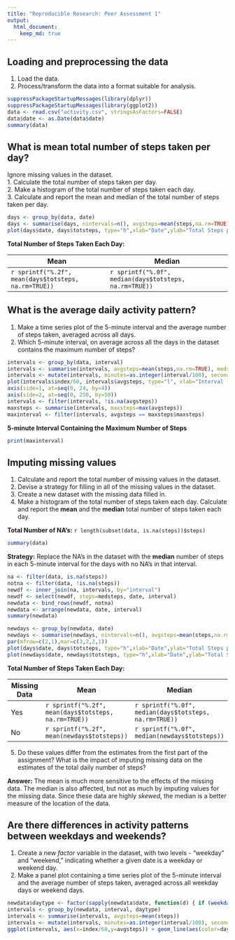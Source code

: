 ```yaml
---
title: "Reproducible Research: Peer Assessment 1"
output: 
  html_document:
    keep_md: true
---
```



## Loading and preprocessing the data

1. Load the data.  
2. Process/transform the data into a format suitable for analysis.  

```r
suppressPackageStartupMessages(library(dplyr))
suppressPackageStartupMessages(library(ggplot2))
data <- read.csv("activity.csv", stringsAsFactors=FALSE)
data$date <- as.Date(data$date)
summary(data)
```


## What is mean total number of steps taken per day?

Ignore missing values in the dataset.  
1. Calculate the total number of steps taken per day.  
2. Make a histogram of the total number of steps taken each day.  
3. Calculate and report the mean and median of the total number of steps taken per day.  

```r
days <- group_by(data, date)
days <- summarise(days, nintervals=n(), avgsteps=mean(steps,na.rm=TRUE), totsteps=nintervals*avgsteps)
plot(days$date, days$totsteps, type="h",xlab="Date",ylab="Total Steps per Day",main="Histogram - Total Number of Steps per Day")
```

__Total Number of Steps Taken Each Day:__  

   Mean   |   Median  
--------- | -----------  
`r sprintf("%.2f", mean(days$totsteps, na.rm=TRUE))` | `r sprintf("%.0f", median(days$totsteps, na.rm=TRUE))`  


## What is the average daily activity pattern?

1. Make a time series plot of the 5-minute interval and the average number of steps taken, averaged across all days.
2. Which 5-minute interval, on average across all the days in the dataset contains the maximum number of steps?
```r
intervals <- group_by(data, interval)
intervals <- summarise(intervals, avgsteps=mean(steps,na.rm=TRUE), medsteps=median(steps,na.rm=TRUE))
intervals <- mutate(intervals, minutes=as.integer(interval/100), seconds=(interval - 100*minutes), index=60*minutes + seconds)
plot(intervals$index/60, intervals$avgsteps, type="l", xlab="Interval (hours)", ylab="Average Steps", main="Daily Activity - Average Number of Steps", axes=FALSE)
axis(side=1, at=seq(0, 24, by=4))
axis(side=2, at=seq(0, 250, by=50))
intervals <- filter(intervals, !is.na(avgsteps))
maxsteps <- summarise(intervals, maxsteps=max(avgsteps))
maxinterval <- filter(intervals, avgsteps == maxsteps$maxsteps)
```

__5-minute Interval Containing the Maximum Number of Steps__  
```r
print(maxinterval)
```


## Imputing missing values

1. Calculate and report the total number of missing values in the dataset.  
2. Devise a strategy for filling in all of the missing values in the dataset.  
3. Create a new dataset with the missing data filled in.  
4. Make a histogram of the total number of steps taken each day.  Calculate and report the __mean__ and the __median__ total number of steps taken each day.  

__Total Number of NA's:__ `r length(subset(data, is.na(steps))$steps)`

```r
summary(data)
```

__Strategy:__
Replace the NA's in the dataset with the __median__ number of steps in each 5-minute interval for the days with no NA's in that interval.  

```r
na <- filter(data, is.na(steps))
notna <- filter(data, !is.na(steps))
newdf <- inner_join(na, intervals, by="interval")
newdf <- select(newdf, steps=medsteps, date, interval)
newdata <- bind_rows(newdf, notna)
newdata <- arrange(newdata, date, interval)
summary(newdata)
```

```r
newdays <- group_by(newdata, date)
newdays <- summarise(newdays, nintervals=n(), avgsteps=mean(steps,na.rm=TRUE), totsteps=nintervals*avgsteps)
par(mfrow=c(2,1),mar=c(3,2,2,1))
plot(days$date, days$totsteps, type="h",xlab="Date",ylab="Total Steps per Day",main="Histogram - Missing Data")
plot(newdays$date, newdays$totsteps, type="h",xlab="Date",ylab="Total Steps per Day",main="Histogram - Cleaned Data")
```

__Total Number of Steps Taken Each Day:__  

Missing Data |   Mean   |   Median  
------------ | --------- | -----------  
Yes | `r sprintf("%.2f", mean(days$totsteps, na.rm=TRUE))` | `r sprintf("%.0f", median(days$totsteps, na.rm=TRUE))`  
No | `r sprintf("%.2f", mean(newdays$totsteps))` | `r sprintf("%.0f", median(newdays$totsteps))`  

5. Do these values differ from the estimates from the first part of the assignment? What is the impact of imputing missing data on the estimates of the total daily number of steps?  

__Answer:__ The mean is much more sensitive to the effects of the missing data.  The median is also affected, but not as much by imputing values for the missing data.  Since these data are highly _skewed_, the median is a better measure of the location of the data.  


## Are there differences in activity patterns between weekdays and weekends?

1. Create a new _factor_ variable in the dataset, with two levels - "weekday" and "weekend," indicating whether a given date is a weekday or weekend day.  
2. Make a panel plot containing a time series plot of the 5-minute interval and the average number of steps taken, averaged across all weekday days or weekend days.  

```r
newdata$daytype <- factor(sapply(newdata$date, function(d) { if (weekdays(d) %in% c("Saturday","Sunday")) "weekend" else "weekday" }))
intervals <- group_by(newdata, interval, daytype)
intervals <- summarise(intervals, avgsteps=mean(steps))
intervals <- mutate(intervals, minutes=as.integer(interval/100), seconds=(interval - 100*minutes), index=60*minutes + seconds)
ggplot(intervals, aes(x=index/60,y=avgsteps)) + geom_line(aes(color=daytype)) + scale_x_discrete(breaks=seq(0,24,by=4)) + xlab("Interval (hours)") + ylab("Average Steps (5 minute interval)") + ggtitle("Activity - By Day Type") + facet_wrap(~daytype,nrow=2) + theme_minimal()
```